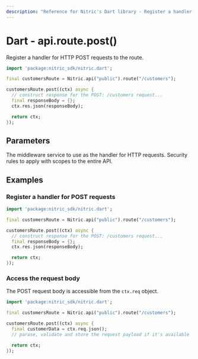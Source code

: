 ```yaml
---
description: "Reference for Nitric's Dart library - Register a handler for HTTP POST requests to the route."
---
```


# Dart - api.route.post()

Register a handler for HTTP POST requests to the route.

```dart
import 'package:nitric_sdk/nitric.dart';

final customersRoute = Nitric.api("public").route("/customers");

customersRoute.post((ctx) async {
  // construct response for the POST: /customers request...
  final responseBody = {};
  ctx.res.json(responseBody);

  return ctx;
});
```

## Parameters

<Properties>
  <Property name="handler" required type="HttpHandler">
    The middleware service to use as the handler for HTTP requests.
  </Property>
  <Property name="security" type="List<OidcOptions>">
    Security rules to apply with scopes to the entire API.
  </Property>
</Properties>

## Examples

### Register a handler for POST requests

```dart
import 'package:nitric_sdk/nitric.dart';

final customersRoute = Nitric.api("public").route("/customers");

customersRoute.post((ctx) async {
  // construct response for the POST: /customers request...
  final responseBody = {};
  ctx.res.json(responseBody);

  return ctx;
});
```

### Access the request body

The POST request body is accessible from the `ctx.req` object.

```dart
import 'package:nitric_sdk/nitric.dart';

final customersRoute = Nitric.api("public").route("/customers");

customersRoute.post((ctx) async {
  final customerData = ctx.req.json();
  // parase, validate and store the request payload if it's available

  return ctx;
});
```
